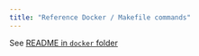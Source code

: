 ```yaml
---
title: "Reference Docker / Makefile commands"
---
```


<!--
DO NOT MODIFY this file it is overwritten by the docker/README file at compile time
-->

See [README in `docker` folder](../../docker/README.md)
